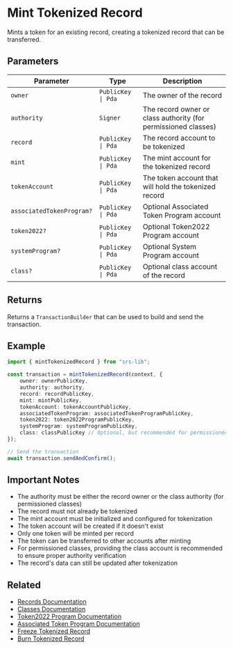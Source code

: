 # Mint Tokenized Record

Mints a token for an existing record, creating a tokenized record that can be transferred.

## Parameters

| Parameter | Type | Description |
|-----------|------|-------------|
| `owner` | `PublicKey \| Pda` | The owner of the record |
| `authority` | `Signer` | The record owner or class authority (for permissioned classes) |
| `record` | `PublicKey \| Pda` | The record account to be tokenized |
| `mint` | `PublicKey \| Pda` | The mint account for the tokenized record |
| `tokenAccount` | `PublicKey \| Pda` | The token account that will hold the tokenized record |
| `associatedTokenProgram?` | `PublicKey \| Pda` | Optional Associated Token Program account |
| `token2022?` | `PublicKey \| Pda` | Optional Token2022 Program account |
| `systemProgram?` | `PublicKey \| Pda` | Optional System Program account |
| `class?` | `PublicKey \| Pda` | Optional class account of the record |

## Returns

Returns a `TransactionBuilder` that can be used to build and send the transaction.

## Example

```typescript
import { mintTokenizedRecord } from "srs-lib";

const transaction = mintTokenizedRecord(context, {
    owner: ownerPublicKey,
    authority: authority,
    record: recordPublicKey,
    mint: mintPublicKey,
    tokenAccount: tokenAccountPublicKey,
    associatedTokenProgram: associatedTokenProgramPublicKey,
    token2022: token2022ProgramPublicKey,
    systemProgram: systemProgramPublicKey,
    class: classPublicKey // Optional, but recommended for permissioned classes
});

// Send the transaction
await transaction.sendAndConfirm();
```

## Important Notes

- The authority must be either the record owner or the class authority (for permissioned classes)
- The record must not already be tokenized
- The mint account must be initialized and configured for tokenization
- The token account will be created if it doesn't exist
- Only one token will be minted per record
- The token can be transferred to other accounts after minting
- For permissioned classes, providing the class account is recommended to ensure proper authority verification
- The record's data can still be updated after tokenization

## Related

- [Records Documentation](../records)
- [Classes Documentation](../classes)
- [Token2022 Program Documentation](https://spl.solana.com/token-2022)
- [Associated Token Program Documentation](https://spl.solana.com/associated-token-account)
- [Freeze Tokenized Record](./freeze-tokenized-record)
- [Burn Tokenized Record](./burn-tokenized-record) 